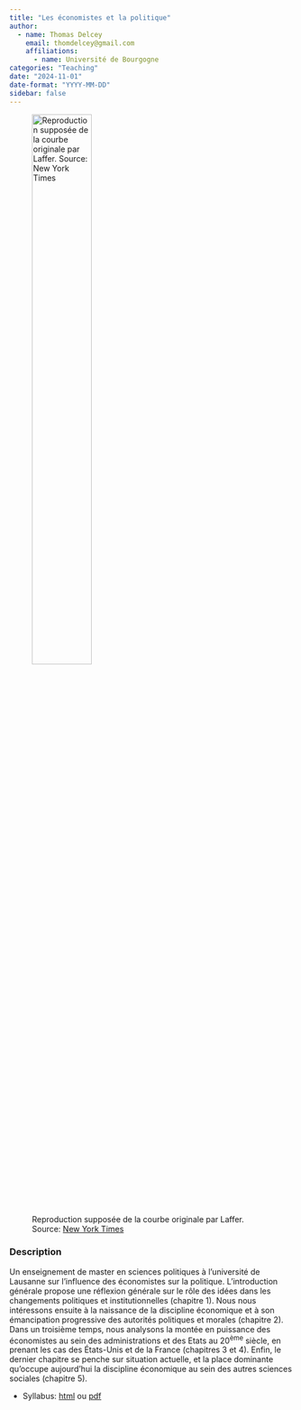 ```yaml
---
title: "Les économistes et la politique"
author:
  - name: Thomas Delcey
    email: thomdelcey@gmail.com
    affiliations:
      - name: Université de Bourgogne
categories: "Teaching"
date: "2024-11-01"
date-format: "YYYY-MM-DD"
sidebar: false
---
```



![Reproduction supposée de la courbe originale par Laffer. Source: [New York Times](https://www.nytimes.com/2017/10/13/us/politics/arthur-laffer-napkin-tax-curve.html)](picture.jpg){width=50%}

### Description

Un enseignement de master en sciences politiques à l'université de Lausanne sur l'influence des économistes sur la politique. L'introduction générale propose une réflexion générale sur le rôle des idées dans les changements politiques et institutionnelles (chapitre 1). Nous nous intéressons ensuite à la naissance de la discipline économique et à son émancipation progressive des autorités politiques et morales (chapitre 2). Dans un troisième temps, nous analysons la montée en puissance des économistes au sein des administrations et des Etats au 20<sup>ème</sup> siècle, en prenant les cas des États-Unis et de la France (chapitres 3 et 4). Enfin, le dernier chapitre se penche sur situation actuelle, et la place dominante qu'occupe aujourd'hui la discipline économique au sein des autres sciences sociales (chapitre 5). 

  - Syllabus: [html](syllabus.html) ou [pdf](syllabus.pdf)

